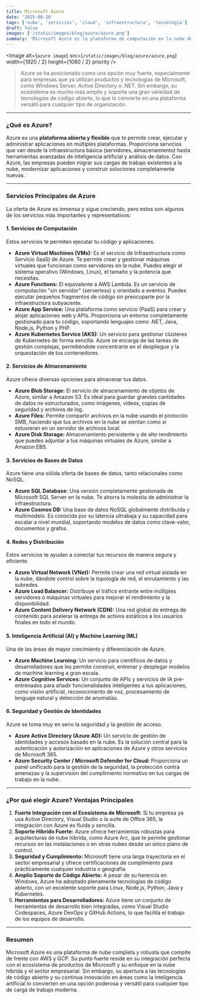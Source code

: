 ```yaml
---
title: Microsoft Azure
date: '2025-08-10'
tags: ['nube', 'servicios', 'cloud', 'infraestructura', 'tecnología']
draft: false
images: ['/static/images/blog/azure/azure.png']  
summary: 'Microsoft Azure es la plataforma de computación en la nube de Microsoft. Al igual que sus principales competidores, Amazon Web Services (AWS) y Google Cloud Platform (GCP), ofrece un vasto conjunto de servicios en la nube para construir, desplegar y gestionar aplicaciones y servicios a través de una red global de centros de datos.'
---
```


<Image
  alt={`azure image`}
  src={`/static/images/blog/azure/azure.png`}
  width={1920 / 2}
  height={1080 / 2}
  priority
/>

>Azure se ha posicionado como una opción muy fuerte, especialmente para empresas que ya utilizan productos y tecnologías de Microsoft, como Windows Server, Active Directory o .NET. Sin embargo, su ecosistema es mucho más amplio y soporta una gran variedad de tecnologías de código abierto, lo que lo convierte en una plataforma versátil para cualquier tipo de organización.

---

### ¿Qué es Azure?

Azure es una **plataforma abierta y flexible** que te permite crear, ejecutar y administrar aplicaciones en múltiples plataformas. Proporciona servicios que van desde la infraestructura básica (servidores, almacenamiento) hasta herramientas avanzadas de inteligencia artificial y análisis de datos. Con Azure, las empresas pueden migrar sus cargas de trabajo existentes a la nube, modernizar aplicaciones y construir soluciones completamente nuevas.

---

### Servicios Principales de Azure

La oferta de Azure es inmensa y sigue creciendo, pero estos son algunos de los servicios más importantes y representativos:

#### 1. Servicios de Computación

Estos servicios te permiten ejecutar tu código y aplicaciones.

* **Azure Virtual Machines (VMs):** Es el servicio de Infraestructura como Servicio (IaaS) de Azure. Te permite crear y gestionar máquinas virtuales que funcionan como servidores en la nube. Puedes elegir el sistema operativo (Windows, Linux), el tamaño y la potencia que necesitas.
* **Azure Functions:** El equivalente a AWS Lambda. Es un servicio de computación "sin servidor" (serverless) y orientado a eventos. Puedes ejecutar pequeños fragmentos de código sin preocuparte por la infraestructura subyacente.
* **Azure App Service:** Una plataforma como servicio (PaaS) para crear y alojar aplicaciones web y APIs. Proporciona un entorno completamente gestionado para tu código, soportando lenguajes como .NET, Java, Node.js, Python y PHP.
* **Azure Kubernetes Service (AKS):** Un servicio para gestionar clústeres de Kubernetes de forma sencilla. Azure se encarga de las tareas de gestión complejas, permitiéndote concentrarte en el despliegue y la orquestación de tus contenedores.

#### 2. Servicios de Almacenamiento

Azure ofrece diversas opciones para almacenar tus datos.

* **Azure Blob Storage:** El servicio de almacenamiento de objetos de Azure, similar a Amazon S3. Es ideal para guardar grandes cantidades de datos no estructurados, como imágenes, videos, copias de seguridad y archivos de log.
* **Azure Files:** Permite compartir archivos en la nube usando el protocolo SMB, haciendo que tus archivos en la nube se sientan como si estuvieran en un servidor de archivos local.
* **Azure Disk Storage:** Almacenamiento persistente y de alto rendimiento que puedes adjuntar a tus máquinas virtuales de Azure, similar a Amazon EBS.

#### 3. Servicios de Bases de Datos

Azure tiene una sólida oferta de bases de datos, tanto relacionales como NoSQL.

* **Azure SQL Database:** Una versión completamente gestionada de Microsoft SQL Server en la nube. Te ahorra la molestia de administrar la infraestructura.
* **Azure Cosmos DB:** Una base de datos NoSQL globalmente distribuida y multimodelo. Es conocida por su latencia ultrabaja y su capacidad para escalar a nivel mundial, soportando modelos de datos como clave-valor, documentos y grafos.

#### 4. Redes y Distribución

Estos servicios te ayudan a conectar tus recursos de manera segura y eficiente.

* **Azure Virtual Network (VNet):** Permite crear una red virtual aislada en la nube, dándote control sobre la topología de red, el enrutamiento y las subredes.
* **Azure Load Balancer:** Distribuye el tráfico entrante entre múltiples servidores o máquinas virtuales para mejorar el rendimiento y la disponibilidad.
* **Azure Content Delivery Network (CDN):** Una red global de entrega de contenido para acelerar la entrega de activos estáticos a los usuarios finales en todo el mundo.

#### 5. Inteligencia Artificial (AI) y Machine Learning (ML)

Una de las áreas de mayor crecimiento y diferenciación de Azure.

* **Azure Machine Learning:** Un servicio para científicos de datos y desarrolladores que les permite construir, entrenar y desplegar modelos de machine learning a gran escala.
* **Azure Cognitive Services:** Un conjunto de APIs y servicios de IA pre-entrenados para añadir funcionalidades inteligentes a tus aplicaciones, como visión artificial, reconocimiento de voz, procesamiento de lenguaje natural y detección de anomalías.

#### 6. Seguridad y Gestión de Identidades

Azure se toma muy en serio la seguridad y la gestión de acceso.

* **Azure Active Directory (Azure AD):** Un servicio de gestión de identidades y accesos basado en la nube. Es la solución central para la autenticación y autorización en aplicaciones de Azure y otros servicios de Microsoft 365.
* **Azure Security Center / Microsoft Defender for Cloud:** Proporciona un panel unificado para la gestión de la seguridad, la protección contra amenazas y la supervisión del cumplimiento normativo en tus cargas de trabajo en la nube.

---

### ¿Por qué elegir Azure? Ventajas Principales

1.  **Fuerte Integración con el Ecosistema de Microsoft:** Si tu empresa ya usa Active Directory, Visual Studio o la suite de Office 365, la integración con Azure es fluida y sencilla.
2.  **Soporte Híbrido Fuerte:** Azure ofrece herramientas robustas para arquitecturas de nube híbrida, como Azure Arc, que te permite gestionar recursos en las instalaciones o en otras nubes desde un único plano de control.
3.  **Seguridad y Cumplimiento:** Microsoft tiene una larga trayectoria en el sector empresarial y ofrece certificaciones de cumplimiento para prácticamente cualquier industria o geografía.
4.  **Amplio Soporte de Código Abierto:** A pesar de su herencia en Windows, Azure ha adoptado plenamente tecnologías de código abierto, con un excelente soporte para Linux, Node.js, Python, Java y Kubernetes.
5.  **Herramientas para Desarrolladores:** Azure tiene un conjunto de herramientas de desarrollo bien integradas, como Visual Studio Codespaces, Azure DevOps y GitHub Actions, lo que facilita el trabajo de los equipos de desarrollo.

---

### Resumen

Microsoft Azure es una plataforma de nube completa y robusta que compite de frente con AWS y GCP. Su punto fuerte reside en su integración perfecta con el ecosistema de productos de Microsoft y su enfoque en la nube híbrida y el sector empresarial. Sin embargo, su apertura a las tecnologías de código abierto y su continua innovación en áreas como la inteligencia artificial lo convierten en una opción poderosa y versátil para cualquier tipo de carga de trabajo moderna.